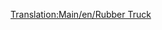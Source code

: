 [[Translation:Main/en/Rubber Truck]]{{Template:Vagones/Es
|Imagen=[[File:en/Rubbertruck.png]]
|Nombre=Vagón de Caucho
|PrecioNormal=2.166 € (1.083 £)
|PesoNormal=19 / 40 t
|CapacidadNormal=21.000 litros de caucho
|PrecioMono="
|PesoMono=19 / 45 t
|CapacidadMono=26.000 litros de caucho
|PrecioMag="
|PesoMag=19 / 47 t
|CapacidadMag=28.000 litros de caucho
|Descripción=El '''vagón de caucho''' es necesario para transportar [[Main/es/Caucho|caucho]] desde las [[Main/es/Plantación de caucho|plantaciones de caucho]] a las [[Main/es/Fábrica|fábricas]] en el clima [[Main/en/Climas/Es#Subtropical|subtropical]].
}}